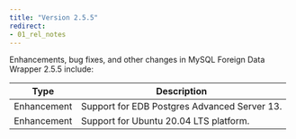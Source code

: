 ```yaml
---
title: "Version 2.5.5"
redirect:
- 01_rel_notes
---
```



Enhancements, bug fixes, and other changes in MySQL Foreign Data Wrapper 2.5.5 include:

| Type        | Description |
| ----------- |------------ |
| Enhancement | Support for EDB Postgres Advanced Server 13. |
| Enhancement | Support for Ubuntu 20.04 LTS platform. |



